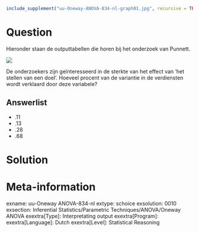 ```{r, echo = FALSE, results = "hide"}
include_supplement("uu-Oneway-ANOVA-834-nl-graph01.jpg", recursive = TRUE)
```
Question
========
Hieronder staan de outputtabellen die horen bij het onderzoek van Punnett.

![](uu-Oneway-ANOVA-834-nl-graph01.jpg)

De onderzoekers zijn geïnteresseerd in de sterkte van het effect van ‘het stellen van een doel’. Hoeveel procent van de variantie in de verdiensten wordt verklaard door deze variabele?

Answerlist
----------
* .11
* .13
* .28
* .68


Solution
========



Meta-information
================
exname: uu-Oneway ANOVA-834-nl
extype: schoice
exsolution: 0010
exsection: Inferential Statistics/Parametric Techniques/ANOVA/Oneway ANOVA
exextra[Type]: Interpretating output
exextra[Program]: 
exextra[Language]: Dutch
exextra[Level]: Statistical Reasoning